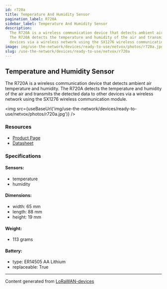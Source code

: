 ```yaml
---
id: r720a
title: Temperature And Humidity Sensor
pagination_label: R720A
sidebar_label: Temperature And Humidity Sensor
description:
  The R720A is a wireless communication device that detects ambient air temperature and humidity.
  The R720A detects the temperature and humidity of the air and transmits the detected data to other
  devices via a wireless network using the SX1276 wireless communication module.
image: img/use-the-network/devices/ready-to-use/netvox/photos/r720a.jpg
slug: /use-the-network/devices/ready-to-use/netvox/r720a
---
```



## Temperature and Humidity Sensor

The R720A is a wireless communication device that detects ambient air temperature and humidity. The
R720A detects the temperature and humidity of the air and transmits the detected data to other
devices via a wireless network using the SX1276 wireless communication module.

<img src={useBaseUrl('img/use-the-network/devices/ready-to-use/netvox/photos/r720a.jpg')} />

### Resources

- [Product Page](http://www.netvox.com.tw/product.asp?pro=R720A)
- [Datasheet](http://www.netvox.com.tw/um/R720A/R720Adatasheet.pdf)

### Specifications

#### Sensors:

- temperature
- humidity

#### Dimensions:

- width: 65 mm
- length: 88 mm
- height: 19 mm

#### Weight:

- 113 grams

#### Battery:

- type: ER14505 AA Lithium
- replaceable: True

---

Content generated from [LoRaWAN-devices](https://github.com/TheThingsNetwork/lorawan-devices)
